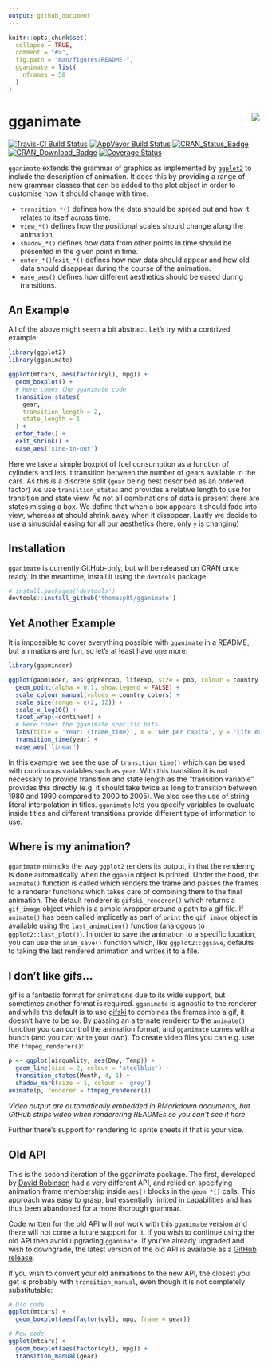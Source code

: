 ```yaml
---
output: github_document
---
```


<!-- README.md is generated from README.Rmd. Please edit that file -->

```r
knitr::opts_chunk$set(
  collapse = TRUE,
  comment = "#>",
  fig.path = "man/figures/README-",
  gganimate = list(
    nframes = 50
  )
)
```

# gganimate <img src="man/figures/logo.png" align="right" style="padding-left:10px" />

[![Travis-CI Build Status](https://travis-ci.org/thomasp85/gganimate.svg?branch=master)](https://travis-ci.org/thomasp85/gganimate)
[![AppVeyor Build Status](https://ci.appveyor.com/api/projects/status/github/thomasp85/gganimate?branch=master&svg=true)](https://ci.appveyor.com/project/thomasp85/gganimate)
[![CRAN_Status_Badge](http://www.r-pkg.org/badges/version-ago/gganimate)](https://cran.r-project.org/package=gganimate)
[![CRAN_Download_Badge](http://cranlogs.r-pkg.org/badges/gganimate)](https://cran.r-project.org/package=gganimate)
[![Coverage Status](https://img.shields.io/codecov/c/github/thomasp85/gganimate/master.svg)](https://codecov.io/github/thomasp85/gganimate?branch=master)

`gganimate` extends the grammar of graphics as implemented by
[`ggplot2`](https://github.com/tidyverse/ggplot2) to include the description of
animation. It does this by providing a range of new grammar classes that can be
added to the plot object in order to customise how it should change with time. 

- `transition_*()` defines how the data should be spread out and how it relates
  to itself across time.
- `view_*()` defines how the positional scales should change along the 
  animation.
- `shadow_*()` defines how data from other points in time should be presented in
  the given point in time.
- `enter_*()`/`exit_*()` defines how new data should appear and how old data 
  should disappear during the course of the animation.
- `ease_aes()` defines how different aesthetics should be eased during 
  transitions.

## An Example
All of the above might seem a bit abstract. Let's try with a contrived example:

```r
library(ggplot2)
library(gganimate)

ggplot(mtcars, aes(factor(cyl), mpg)) + 
  geom_boxplot() + 
  # Here comes the gganimate code
  transition_states(
    gear,
    transition_length = 2,
    state_length = 1
  ) +
  enter_fade() + 
  exit_shrink() +
  ease_aes('sine-in-out')
```

Here we take a simple boxplot of fuel consumption as a function of cylinders and
lets it transition between the number of gears available in the cars. As this is
a discrete split (`gear` being best described as an ordered factor) we use 
`transition_states` and provides a relative length to use for transition and 
state view. As not all combinations of data is present there are states missing
a box. We define that when a box appears it should fade into view, whereas at 
should shrink away when it disappear. Lastly we decide to use a sinusoidal 
easing for all our aesthetics (here, only `y` is changing)

## Installation
`gganimate` is currently GitHub-only, but will be released on CRAN once ready. 
In the meantime, install it using the `devtools` package

```r
# install.packages('devtools')
devtools::install_github('thomasp85/gganimate')
```

## Yet Another Example
It is impossible to cover everything possible with `gganimate` in a README, but
animations are fun, so let's at least have one more:

```r
library(gapminder)

ggplot(gapminder, aes(gdpPercap, lifeExp, size = pop, colour = country)) +
  geom_point(alpha = 0.7, show.legend = FALSE) +
  scale_colour_manual(values = country_colors) +
  scale_size(range = c(2, 12)) +
  scale_x_log10() +
  facet_wrap(~continent) +
  # Here comes the gganimate specific bits
  labs(title = 'Year: {frame_time}', x = 'GDP per capita', y = 'life expectancy') +
  transition_time(year) +
  ease_aes('linear')
```

In this example we see the use of `transition_time()` which can be used with 
continuous variables such as `year`. With this transition it is not necessary to 
provide transition and state length as the "transition variable" provides this
directly (e.g. it should take twice as long to transition between 1980 and 1990
compared to 2000 to 2005). We also see the use of string literal interpolation 
in titles. `gganimate` lets you specify variables to evaluate inside titles and
different transitions provide different type of information to use.

## Where is my animation?
`gganimate` mimicks the way `ggplot2` renders its output, in that the rendering
is done automatically when the `gganim` object is printed. Under the hood, the
`animate()` function is called which renders the frame and passes the frames to
a renderer functions which takes care of combining them to the final animation.
The default renderer is `gifski_renderer()` which returns a `gif_image` object
which is a simple wrapper around a path to a gif file. If `animate()` has been
called implicetly as part of `print` the `gif_image` object is available using 
the `last_animation()` function (analogous to `ggplot2::last_plot()`). In order
to save the animation to a specific location, you can use the `anim_save()`
function which, like `ggplot2::ggsave`, defaults to taking the last rendered 
animation and writes it to a file.

## I don't like gifs...
gif is a fantastic format for animations due to its wide support, but sometimes
another format is required. `gganimate` is agnostic to the renderer and while 
the default is to use [gifski](https://github.com/r-rust/gifski) to combines the
frames into a gif, it doesn't have to be so. By passing an alternate renderer to
the `animate()` function you can control the animation format, and `gganimate` 
comes with a bunch (and you can write your own). To create video files you can
e.g. use the `ffmpeg_renderer()`:

```r
p <- ggplot(airquality, aes(Day, Temp)) + 
  geom_line(size = 2, colour = 'steelblue') + 
  transition_states(Month, 4, 1) + 
  shadow_mark(size = 1, colour = 'grey')
animate(p, renderer = ffmpeg_renderer())
```

*Video output are automatically embedded in RMarkdown documents, but GitHub strips video when renderering READMEs so you can't see it here*

Further there's support for rendering to sprite sheets if that is your vice.

## Old API
This is the second iteration of the gganimate package. The first, developed by
[David Robinson](https://github.com/dgrtwo) had a very different API, and relied
on specifying animation frame membership inside `aes()` blocks in the `geom_*()`
calls. This approach was easy to grasp, but essentially limited in capabilities
and has thus been abandoned for a more thorough grammar. 

Code written for the old API will not work with this `gganimate` version and 
there will not come a future support for it. If you wish to continue using the 
old API then avoid upgrading `gganimate`. If you've already upgraded and wish to 
downgrade, the latest version of the old API is available as a 
[GitHub release](https://github.com/thomasp85/gganimate/releases/tag/v0.1.1).

If you wish to convert your old animations to the new API, the closest you get
is probably with `transition_manual`, even though it is not completely 
substitutable:

```r
# Old code
ggplot(mtcars) + 
  geom_boxplot(aes(factor(cyl), mpg, frame = gear))

# New code
ggplot(mtcars) + 
  geom_boxplot(aes(factor(cyl), mpg)) + 
  transition_manual(gear)
```
